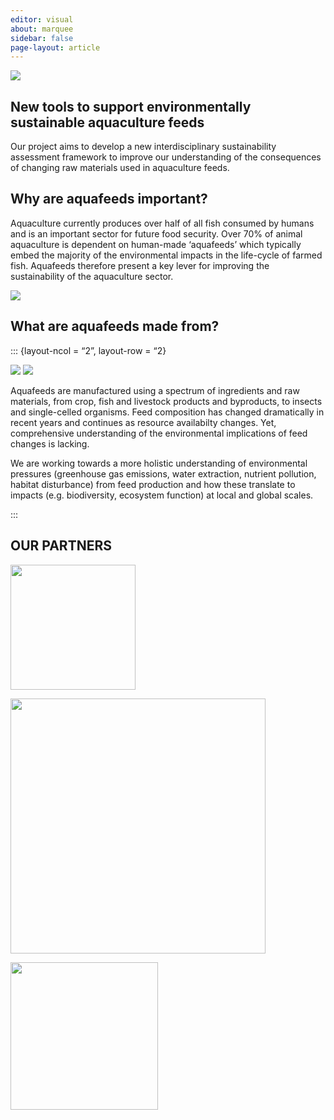 ```yaml
---
editor: visual
about: marquee
sidebar: false
page-layout: article
---
```


::: {#shutterstock .column-screen}
![](banner.jpg){fig-align="center"}
:::

## **New tools to support environmentally sustainable aquaculture feeds**

Our project aims to develop a new interdisciplinary sustainability assessment framework to improve our understanding of the consequences of changing raw materials used in aquaculture feeds.

## **Why are aquafeeds important?**

::: {layout-ncol="2"}
Aquaculture currently produces over half of all fish consumed by humans and is an important sector for future food security. Over 70% of animal aquaculture is dependent on human-made 'aquafeeds' which typically embed the majority of the environmental impacts in the life-cycle of farmed fish. Aquafeeds therefore present a key lever for improving the sustainability of the aquaculture sector.

![](images/feed-throw.jpg){fig-align="right"}
:::

## **What are aquafeeds made from?**

::: {layout-ncol = "2", layout-row = "2}

![](images/soy.jpg)
![](images/foragefish.jpg)

Aquafeeds are manufactured using a spectrum of ingredients and raw materials, from crop, fish and livestock products and byproducts, to insects and single-celled organisms. Feed composition has changed dramatically in recent years and continues as resource availabilty changes. Yet, comprehensive understanding of the environmental implications of feed changes is lacking. 

We are working towards a more holistic understanding of environmental pressures (greenhouse gas emissions, water extraction, nutrient pollution, habitat disturbance) from feed production and how these translate to impacts (e.g. biodiversity, ecosystem function) at local and global scales.

:::

## OUR PARTNERS

::: {layout-ncol="3"}
![](biomar_logo_2023.png){width="200"}

![](manchesteruni.gif){width="408"}

![](UC_Santa_Barbara_Seal.png){width="236"}
:::
